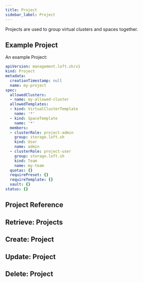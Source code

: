 ```yaml
---
title: Project
sidebar_label: Project
---
```


Projects are used to group virtual clusters and spaces together.

## Example Project

An example Project:
```yaml
apiVersion: management.loft.sh/v1
kind: Project
metadata:
  creationTimestamp: null
  name: my-project
spec:
  allowedClusters:
  - name: my-allowed-cluster
  allowedTemplates:
  - kind: VirtualClusterTemplate
    name: '*'
  - kind: SpaceTemplate
    name: '*'
  members:
  - clusterRole: project-admin
    group: storage.loft.sh
    kind: User
    name: admin
  - clusterRole: project-user
    group: storage.loft.sh
    kind: Team
    name: my-team
  quotas: {}
  requirePreset: {}
  requireTemplate: {}
  vault: {}
status: {}

```

## Project Reference

<Reference />

## Retrieve: Projects

<Retrieve />

## Create: Project

<Create />

## Update: Project

<Update />

## Delete: Project

<Delete />


